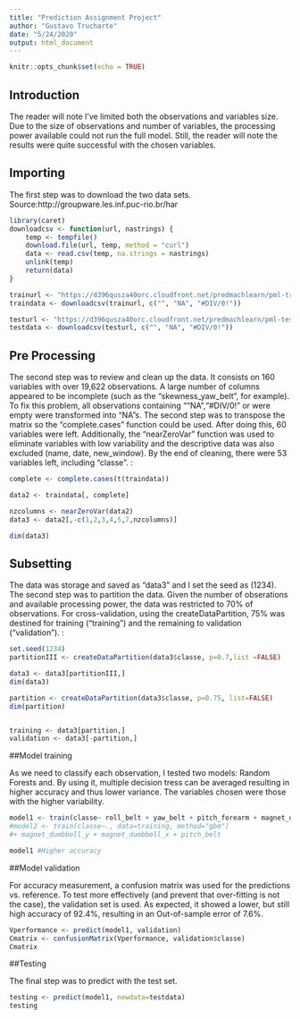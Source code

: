 ---
title: "Prediction Assignment Project"
author: "Gustavo Trucharte"
date: "5/24/2020"
output: html_document
---

```{r setup, include=FALSE}
knitr::opts_chunk$set(echo = TRUE)
```

## Introduction
The reader will note I've limited both the observations and variables size. Due to the size of observations and number of variables, the processing power available could not run the full model. Still, the reader will note the results were quite successful with the chosen variables. 



## Importing
The first step was to download the two data sets.
Source:http://groupware.les.inf.puc-rio.br/har

```{r data}
library(caret)
downloadcsv <- function(url, nastrings) {
    temp <- tempfile()
    download.file(url, temp, method = "curl")
    data <- read.csv(temp, na.strings = nastrings)
    unlink(temp)
    return(data)
}

trainurl <- "https://d396qusza40orc.cloudfront.net/predmachlearn/pml-training.csv"
traindata <- downloadcsv(trainurl, c("", "NA", "#DIV/0!"))

testurl <- "https://d396qusza40orc.cloudfront.net/predmachlearn/pml-testing.csv"
testdata <- downloadcsv(testurl, c("", "NA", "#DIV/0!"))
```


## Pre Processing

The second step was to review and clean up the data. It consists on 160 variables with over 19,622 observations. A large number of columns appeared to be incomplete (such as the “skewness_yaw_belt”, for example). To fix this problem, all observations containing “"NA","#DIV/0!" or were empty were transformed into “NA”s. The second step was to transpose the matrix so the “complete.cases” function could be used. After doing this, 60 variables were left. Additionally, the “nearZeroVar” function was used to eliminate variables with low variability and the descriptive data was also excluded (name, date, new_window). By the end of cleaning, there were 53 variables left, including “classe”.
:

```{r preprocessing}

complete <- complete.cases(t(traindata)) 

data2 <- traindata[, complete]  

nzcolumns <- nearZeroVar(data2)
data3 <- data2[,-c(1,2,3,4,5,7,nzcolumns)] 
```

```{r dim}
dim(data3)
```

## Subsetting

The data was storage and saved as “data3” and I set the seed as (1234). The second step was to partition the data. Given the number of obserations and available processing power, the data was restricted to 70% of observations. For cross-validation, using the createDataPartition, 75% was destined for training (“training”) and the remaining to validation (“validation”).  :

```{r subsetting}
set.seed(1234)
partitionIII <- createDataPartition(data3$classe, p=0.7,list =FALSE)

data3 <- data3[partitionIII,]
dim(data3)

partition <- createDataPartition(data3$classe, p=0.75, list=FALSE)
dim(partition)


training <- data3[partition,]
validation <- data3[-partition,]
```


##Model training

As we need to classify each observation, I tested two models: Random Forests and. By using it, multiple decision tress can be averaged resulting in higher accuracy and thus lower variance. The variables chosen were those with the higher variability. 

``` {r model}
model1 <- train(classe~ roll_belt + yaw_belt + pitch_forearm + magnet_dumbbell_y, data=training, method="rf")
#model2 <- train(classe~., data=training, method="gbm")
#+ magnet_dumbbell_y + magnet_dumbbell_x + pitch_belt

model1 #Higher accuracy
```


##Model validation

For accuracy measurement, a confusion matrix was used for the predictions vs. reference. To test more effectively (and prevent that over-fitting is not the case), the validation set is used. As expected, it showed a lower, but still high accuracy of 92.4%, resulting in an Out-of-sample error of 7.6%. 

```{r validation}
Vperformance <- predict(model1, validation)
Cmatrix <- confusionMatrix(Vperformance, validation$classe)
Cmatrix
```


##Testing

The final step was to predict with the test set.

```{r testing}
testing <- predict(model1, newdata=testdata)
testing
```
